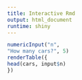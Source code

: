 ---
title: Interactive Rmd
output: html_document
runtime: shiny
---
  
```{r, echo = FALSE}
numericInput("n",
"How many cars?", 5)
renderTable({
head(cars, input$n)
})
```

